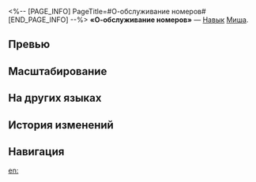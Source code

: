 <%-- [PAGE_INFO]
PageTitle=#О-обслуживание номеров#
[END_PAGE_INFO] --%>
{{Навык Инфобокс
|Название         = О-обслуживание номеров
|Изображение      = Навык О-обслуживание номеров.png
|Персонаж         = Миша
|Тип              = Навык
|Тэг              = Взрывная атака
|УронСтойк        = 20 (основная цель)<br />10
|ЭнергияГен       = 30
|Энергия          = 
|Длительность     = 
|Описание         = Увеличивает количество ударов следующей сверхспособности Миши на 1. Наносит выбранному противнику ледяной урон, равный {{Цвет|Выделенный|100%—220%}} от силы атаки Миши, и ледяной урон соседним целям, равный {{Цвет|Выделенный|40%—88%}} от силы атаки Миши.
|Свойство1        = 
|Масштабирование1 = 
}}
'''«О-обслуживание номеров»''' — [[Навык]] [[Миша]].

==Превью==
{{Превью
|Файл = О-обслуживание номеров Превью
}}

==Масштабирование==
{{Масштабирование навыка
|100%;110%;120%;130%;140%;150%;162.5%;175%;187.5%;200%;210%;220%;230%;240%;250%
|40%;44%;48%;52%;56%;60%;65%;70%;75%;80%;84%;88%;92%;96%;100%
}}

==На других языках==
{{На других языках
|en   = R&mdash;Room Service!
|zhs  = 客…客房服务！
|zht  = 客……客房服務！
|ja   = ル…ルームサービスです！
|ko   = 룸… 룸서비스입니다!
|es   = ¡Servicio de habitaciones!
|fr   = À votre service&nbsp;!
|ru   = О-обслуживание номеров
|th   = R&mdash;Room Service!
|vi   = Phục... Phục Vụ Phòng!
|de   = Zi... Zimmerservice!
|id   = R&mdash;Room Service!
|pt   = S-Serviço de Quarto!
}}

==История изменений==
{{История изменений|3.5}}

==Навигация==
{{Навык Навбокс|Миша}}

[[en:]]